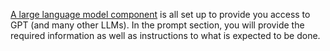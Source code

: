 [A large language model component](/custom-tools/tool-steps/llm/llm) is all set up to provide 
you access to GPT (and many other LLMs). 
In the prompt section, you will provide the required information as well as instructions to what 
is expected to be done.